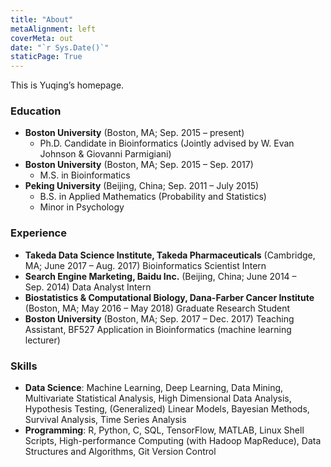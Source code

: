 ```yaml
---
title: "About"
metaAlignment: left
coverMeta: out
date: "`r Sys.Date()`"
staticPage: True
---
```


This is Yuqing's homepage. 



### Education

* **Boston University** (Boston, MA; Sep. 2015 -- present)
  + Ph.D. Candidate in Bioinformatics (Jointly advised by W. Evan Johnson & Giovanni Parmigiani)
* **Boston University** (Boston, MA; Sep. 2015 -- Sep. 2017)
  + M.S. in Bioinformatics
* **Peking University** (Beijing, China; Sep. 2011 -- July 2015)
  + B.S. in Applied Mathematics (Probability and Statistics)
  + Minor in Psychology


### Experience

* **Takeda Data Science Institute, Takeda Pharmaceuticals** (Cambridge, MA; June 2017 -- Aug. 2017)
Bioinformatics Scientist Intern
* **Search Engine Marketing, Baidu Inc.** (Beijing, China; June 2014 -- Sep. 2014)
Data Analyst Intern 
* **Biostatistics & Computational Biology, Dana-Farber Cancer Institute** (Boston, MA; May 2016 -- May 2018)
Graduate Research Student
* **Boston University** (Boston, MA; Sep. 2017 -- Dec. 2017)
Teaching Assistant, BF527 Application in Bioinformatics (machine learning lecturer)


### Skills

* **Data Science**: Machine Learning, Deep Learning, Data Mining, Multivariate Statistical Analysis, High
Dimensional Data Analysis, Hypothesis Testing, (Generalized) Linear Models, Bayesian Methods, Survival
Analysis, Time Series Analysis 
* **Programming**: R, Python, C, SQL, TensorFlow, MATLAB, Linux Shell Scripts, High-performance
Computing (with Hadoop MapReduce), Data Structures and Algorithms, Git Version Control
